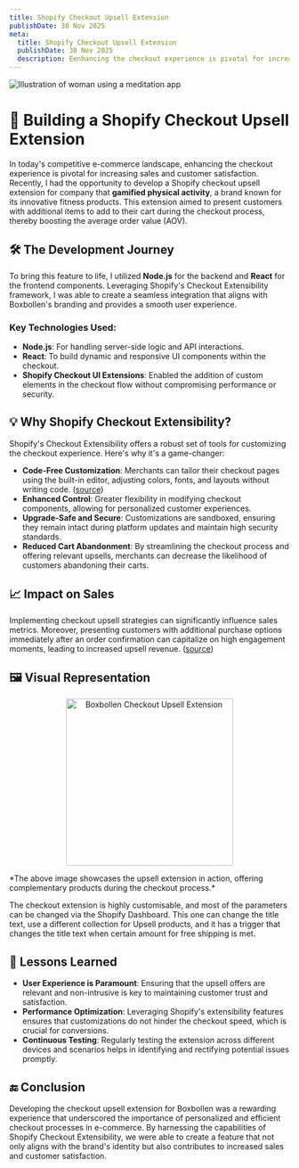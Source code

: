 ```yaml
---
title: Shopify Checkout Upsell Extension
publishDate: 30 Nov 2025
meta:
  title: Shopify Checkout Upsell Extension
  publishDate: 30 Nov 2025
  description: Eenhancing the checkout experience is pivotal for increasing sales and customer satisfaction.
---
```


![Illustration of woman using a meditation app](/assets/images/casual-life-3d-meditation-crystal.webp)

# 🚀 Building a Shopify Checkout Upsell Extension

In today's competitive e-commerce landscape, enhancing the checkout experience is pivotal for increasing sales and customer satisfaction. Recently, I had the opportunity to develop a Shopify checkout upsell extension for company that **gamified physical activity**, a brand known for its innovative fitness products. This extension aimed to present customers with additional items to add to their cart during the checkout process, thereby boosting the average order value (AOV).

## 🛠️ The Development Journey

To bring this feature to life, I utilized **Node.js** for the backend and **React** for the frontend components. Leveraging Shopify's Checkout Extensibility framework, I was able to create a seamless integration that aligns with Boxbollen's branding and provides a smooth user experience.

### Key Technologies Used:

- **Node.js**: For handling server-side logic and API interactions.
- **React**: To build dynamic and responsive UI components within the checkout.
- **Shopify Checkout UI Extensions**: Enabled the addition of custom elements in the checkout flow without compromising performance or security.

## 💡 Why Shopify Checkout Extensibility?

Shopify's Checkout Extensibility offers a robust set of tools for customizing the checkout experience. Here's why it's a game-changer:

- **Code-Free Customization**: Merchants can tailor their checkout pages using the built-in editor, adjusting colors, fonts, and layouts without writing code. ([source](https://www.hellobizmia.com/insights/benefits-of-shopify-checkout-extensibility))
- **Enhanced Control**: Greater flexibility in modifying checkout components, allowing for personalized customer experiences.
- **Upgrade-Safe and Secure**: Customizations are sandboxed, ensuring they remain intact during platform updates and maintain high security standards.
- **Reduced Cart Abandonment**: By streamlining the checkout process and offering relevant upsells, merchants can decrease the likelihood of customers abandoning their carts.

## 📈 Impact on Sales

Implementing checkout upsell strategies can significantly influence sales metrics. Moreover, presenting customers with additional purchase options immediately after an order confirmation can capitalize on high engagement moments, leading to increased upsell revenue. ([source](https://www.voguebusiness.com/technology/place-an-order-get-a-promo-why-brands-are-investing-in-post-purchase-tech))

## 🖼️ Visual Representation

<p align="center">
<img src="/assets/images/checkout-upsell.webp" alt="Boxbollen Checkout Upsell Extension" width="300"/>
</p>
*The above image showcases the upsell extension in action, offering complementary products during the checkout process.*

The checkout extension is highly customisable, and most of the parameters can be changed via the Shopify Dashboard. This one can change the title text, use a different collection for Upsell products, and it has a trigger that changes the title text when certain amount for free shipping is met.

## 🧠 Lessons Learned

- **User Experience is Paramount**: Ensuring that the upsell offers are relevant and non-intrusive is key to maintaining customer trust and satisfaction.
- **Performance Optimization**: Leveraging Shopify's extensibility features ensures that customizations do not hinder the checkout speed, which is crucial for conversions.
- **Continuous Testing**: Regularly testing the extension across different devices and scenarios helps in identifying and rectifying potential issues promptly.

## 🔚 Conclusion

Developing the checkout upsell extension for Boxbollen was a rewarding experience that underscored the importance of personalized and efficient checkout processes in e-commerce. By harnessing the capabilities of Shopify Checkout Extensibility, we were able to create a feature that not only aligns with the brand's identity but also contributes to increased sales and customer satisfaction.